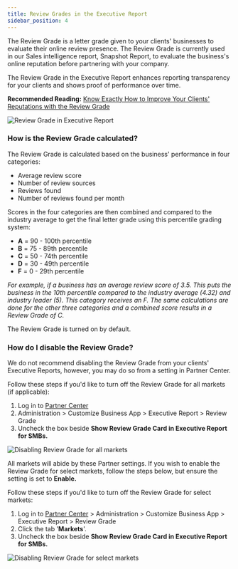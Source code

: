 ```yaml
---
title: Review Grades in the Executive Report
sidebar_position: 4
---
```


The Review Grade is a letter grade given to your clients' businesses to evaluate their online review presence. The Review Grade is currently used in our Sales intelligence report, Snapshot Report, to evaluate the business's online reputation before partnering with your company.

The Review Grade in the Executive Report enhances reporting transparency for your clients and shows proof of performance over time.

**Recommended Reading:** [Know Exactly How to Improve Your Clients' Reputations with the Review Grade](https://www.vendasta.com/blog/know-exactly-how-to-improve-your-clients-reputations-in-2021/)

![Review Grade in Executive Report](./img/review-grades-1.jpg)

### How is the Review Grade calculated?

The Review Grade is calculated based on the business' performance in four categories:

- Average review score
- Number of review sources
- Reviews found
- Number of reviews found per month

Scores in the four categories are then combined and compared to the industry average to get the final letter grade using this percentile grading system:

- **A** = 90 - 100th percentile
- **B** = 75 - 89th percentile
- **C** = 50 - 74th percentile
- **D** = 30 - 49th percentile
- **F** = 0 - 29th percentile

*For example, if a business has an average review score of 3.5. This puts the business in the 10th percentile compared to the industry average (4.32) and industry leader (5). This category receives an F. The same calculations are done for the other three categories and a combined score results in a Review Grade of C.*

The Review Grade is turned on by default.

### How do I disable the Review Grade?

We do not recommend disabling the Review Grade from your clients' Executive Reports, however, you may do so from a setting in Partner Center.

Follow these steps if you'd like to turn off the Review Grade for all markets (if applicable):

1. Log in to [Partner Center](https://partners.vendasta.com)
2. Administration > Customize Business App > Executive Report > Review Grade
3. Uncheck the box beside **Show Review Grade Card in Executive Report for SMBs.**

![Disabling Review Grade for all markets](./img/review-grades-2.jpg)

All markets will abide by these Partner settings. If you wish to enable the Review Grade for select markets, follow the steps below, but ensure the setting is set to **Enable.**

Follow these steps if you'd like to turn off the Review Grade for select markets:

1. Log in to [Partner Center](https://partners.vendasta.com) > Administration > Customize Business App > Executive Report > Review Grade
2. Click the tab '**Markets**'.
3. Uncheck the box beside **Show Review Grade Card in Executive Report for SMBs.**

![Disabling Review Grade for select markets](./img/review-grades-3.jpg)